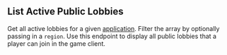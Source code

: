 
## List Active Public Lobbies

<OperationInfo method='get' path='/lobby/v3/{appId}/list/public' />

Get all active lobbies for a given [application](https://hathora.dev/docs/concepts/hathora-entities#application). Filter the array by optionally passing in a `region`. Use this endpoint to display all public lobbies that a player can join in the game client.
